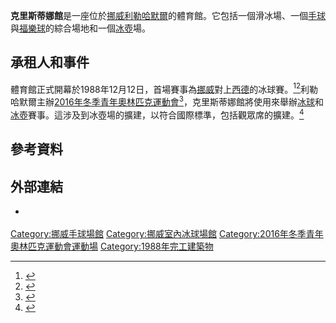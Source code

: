 {{Infobox stadium
| name                = 克里斯蒂娜館
| nickname            =
| image               = [[File:Kristins_hall_Lillehammer.jpg|300px]]
| caption             =
| fullname            =
| location            = [[挪威|挪威]][[利勒哈默爾|利勒哈默爾]]
| coordinates         = {{coord|61.12320|10.47134|type:landmark_region:NO-05|format=DMS|display=title,inline}}
| broke_ground        =
| built               =
| opened              = 1988年12月
| renovated           =
| expanded            =
| closed              =
| demolished          =
| owner               = [[利勒哈默爾市政府|利勒哈默爾市政府]]
| operator            =
| surface             =
| construction_cost   = {{NOK|65 million}}
| architect           =
| structural engineer =
| services engineer   =
| general_contractor  =
| project_manager     =
| main_contractors    = 
| former_names        =
| tenants             = [[利勒哈默爾冰球俱樂部|利勒哈默爾冰球俱樂部]] (1988–)<br>[[1989年世界冰球錦標賽|1989年世界冰球錦標賽B組]]<br>[[1994年冬季帕拉林匹克運動會|1994年冬季帕拉林匹克運動會]]<br>[[2016年冬季青年奧林匹克運動會|2016年冬季青年奧林匹克運動會]]
| capacity            = 3,197
| dimensions          =
| scoreboard          =
}}

'''克里斯蒂娜館'''是一座位於[[挪威|挪威]][[利勒哈默爾|利勒哈默爾]]的體育館。它包括一個滑冰場、一個[[手球|手球]]與[[福樂球|福樂球]]的綜合場地和一個[[冰壺|冰壺]]場。

==承租人和事件==
體育館正式開幕於1988年12月12日，首場賽事為[[挪威國家男子球隊|挪威]]對上[[德國國家男子球隊|西德]]的冰球賽。<ref>{{cite news |title=Motstander i rett klasse for hockeylandslaget |date=15 December 1988 |agency=[[Norwegian_News_Agency|Norwegian News Agency]] |language=Norwegian}}</ref><ref name="Landskamp ishockey lørdag">{{cite news |title=Landskamp ishockey lørdag |date=17 December 1988 |agency=[[Norwegian_News_Agency|Norwegian News Agency]] |language=Norwegian}}</ref>利勒哈默爾主辦[[2016年冬季青年奧林匹克運動會|2016年冬季青年奧林匹克運動會]]<ref>{{cite news |url=http://www.insidethegames.biz/olympics/youth-olympics/2016/15116-lillehammer-awarded-2016-winter-youth-olympic-games |title=Lillehammer awarded 2016 Winter Youth Olympic Games |work=Inside the Games |date=7 December 2011 |accessdate=7 December 2011 |archivedate=2011-12-07 |deadurl=no |archiveurl=https://www.webcitation.org/63lPt2SIC?url=http://www.insidethegames.biz/olympics/youth-olympics/2016/15116-lillehammer-awarded-2016-winter-youth-olympic-games }}</ref>，克里斯蒂娜館將使用來舉辦[[冰球|冰球]]和[[冰壺|冰壺]]賽事。這涉及到冰壺場的擴建，以符合國際標準，包括觀眾席的擴建。<ref name=yog>{{cite web |url=http://www.idrett.no/nyheter/Documents/YOG2016_Lillehammer_PHOTO.PDF |author=Norwegian Olympic and Paralympic Committee and Confederation of Sports |title=Candidate city for the Winter Youth Olympic Games: Lillehammer 2016 |archiveurl=https://www.webcitation.org/5wIOlQ6Nd?url=http://www.idrett.no/nyheter/Documents/YOG2016_Lillehammer_PHOTO.PDF |archivedate=2011-02-06 |accessdate=2011-02-06 |dead-url=yes }}</ref>

==參考資料==
{{reflist|2}}

==外部連結==
{{commons category|Kristins hall}}
*{{official website|http://www.lillehammer.kommune.no/artikkel/27201/5046:26958}} {{no icon}}

[[Category:挪威手球場館|Category:挪威手球場館]]
[[Category:挪威室內冰球場館|Category:挪威室內冰球場館]]
[[Category:2016年冬季青年奧林匹克運動會運動場|Category:2016年冬季青年奧林匹克運動會運動場]]
[[Category:1988年完工建築物|Category:1988年完工建築物]]